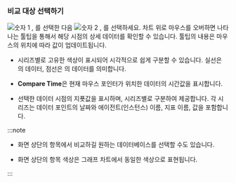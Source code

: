 ### 비교 대상 선택하기

![숫자 1](/img/number-01.png) <Cmdname sid="TTL06202" className="uitext" />, <Cmdname sid="instance" className="uitext" />를 선택한 다음 ![숫자 2](/img/number-02.png) <Cmdname sid="TTL06203" className="uitext" />, <Cmdname sid="instance" className="uitext" />를 선택하세요. 차트 위로 마우스를 오버하면 나타나는 툴팁을 통해서 해당 시점의 상세 데이터를 확인할 수 있습니다. 툴팁의 내용은 마우스의 위치에 따라 값이 업데이트됩니다.

<ImgLang img="db-compare-count-trend-tootip.png" desc="Tooltip" />

* 시리즈별로 고유한 색상이 표시되어 시각적으로 쉽게 구분할 수 있습니다. 실선은 <Cmdname sid="TTL06202" className="uitext" />의 데이터, 점선은 <Cmdname sid="TTL06203" className="uitext" />의 데이터를 의미합니다.

* **Compare Time**은 현재 마우스 포인터가 위치한 데이터의 시간값을 표시합니다.

* 선택한 데이터 시점의 지푯값을 표시하며, 시리즈별로 구분하여 제공합니다. 각 시리즈는 데이터 포인트의 날짜와 에이전트(인스턴스) 이름, 지표 이름, 값을 포함합니다.

<InDoc product="postgresql,oracle,oracle-v1,oracle-pro,mssql,mssql-v1">

:::note

* 화면 상단의 <Cmdname sid="database" className="uitext" /> 항목에서 비교하길 원하는 데이터베이스를 선택할 수도 있습니다.

* 화면 상단의 <Cmdname sid="database" className="uitext" /> 항목 색상은 그래프 차트에서 동일한 색상으로 표현됩니다.

:::

</InDoc>